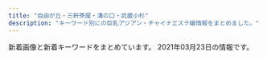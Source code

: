 ```yaml
---
title: "自由が丘・三軒茶屋・溝の口・武蔵小杉"
description: "キーワード別にの巨乳アジアン・チャイナエステ嬢情報をまとめました。"
---
```


新着画像と新着キーワードをまとめています。
2021年03月23日の情報です。

<DmmAffiliateIns />
<KeywordTable
  shops={
    [
    {
        "url": "http://www.hanamizuki.esturl.com/",
        "station": "\u4e09\u8ed2\u8336\u5c4b\u99c5\u5317\u53e3B",
        "keywords": {
            "D": 2,
            "C": 18,
            "86": 2,
            "85": 2,
            "87": 2,
            "88": 2
        },
        "img_links": [
            "http://www.hanamizuki.esturl.com/img/pickup.jpg",
            "http://www.hanamizuki.esturl.com/files/002-02.jpg",
            "http://www.hanamizuki.esturl.com/img/goback.jpg",
            "http://www.hanamizuki.esturl.com/files/004.jpg",
            "http://www.hanamizuki.esturl.com/files/002.jpg",
            "http://www.hanamizuki.esturl.com/files/001-02.jpg",
            "http://www.hanamizuki.esturl.com/img/btn_side_mobile.jpg",
            "http://www.hanamizuki.esturl.com/files/003.jpg",
            "http://www.hanamizuki.esturl.com/img/ttl_news.png",
            "http://www.hanamizuki.esturl.com/img/ttl_info.png",
            "http://www.hanamizuki.esturl.com/files/001.jpg",
            "http://www.hanamizuki.esturl.com/img/btn_blog.png",
            "http://www.hanamizuki.esturl.com/files/003-02.jpg",
            "http://www.hanamizuki.esturl.com/files/004-02.jpg",
            "http://www.hanamizuki.esturl.com/img/tel.png"
        ],
        "name": "\u82b1\u6c34\u6728"
    },
    {
        "url": "http://clair.work/",
        "img_links": [
            "http://clair.work/staff/mayu1.jpg",
            "http://clair.work/images/trigger.jpg",
            "http://clair.work/images/recruit/nagare_07.png",
            "http://clair.work/images/head_interior.jpg",
            "http://clair.work/images/recruit/sp_mainvisual.jpg",
            "http://clair.work/images/recruit/point_09.png",
            "http://clair.work/images/icon_ranking_05.png",
            "http://clair.work/images/recruit/point_06.png",
            "http://clair.work/images/icon_new.png",
            "http://clair.work/staff/kasumi1.jpg",
            "http://clair.work/images/icon_ranking_04.png",
            "http://clair.work/images/recruit/point_08.png",
            "http://clair.work/images/recruit/req_03.jpg",
            "http://clair.work/images/recruit/point_05.png",
            "http://clair.work/images/recruit/nagare_01.jpg",
            "http://clair.work/images/recruit/nagare_06.png",
            "http://clair.work/images/recruit/nagare_02.jpg",
            "http://clair.work/staff/yua1.jpg",
            "http://clair.work/images/recruit/point_07.png",
            "http://clair.work/images/mainvisual_02_s.jpg",
            "http://clair.work/images/recruit/message_03.png",
            "http://clair.work/staff/ayaka1.jpg",
            "http://clair.work/images/mainvisual_01.jpg",
            "http://clair.work/images/no_image.jpg",
            "http://clair.work/images/icon_ranking_03.png",
            "http://clair.work/images/recruit/nagare_05.png",
            "http://clair.work/images/head_therapist.jpg",
            "http://clair.work/staff/humi1.jpg",
            "http://clair.work/images/icon_ranking_02.png",
            "http://clair.work/images/recruit/nagare_03.jpg",
            "http://clair.work/images/icon_ranking_01.png",
            "http://clair.work/staff/humi2.jpg",
            "http://clair.work/images/recruit/point_03.png",
            "http://clair.work/images/recruit/point_04.png",
            "http://clair.work/images/mainvisual_02.jpg",
            "http://clair.work/images/mainvisual_01_s.jpg",
            "http://clair.work/images/sw_tel.png",
            "http://clair.work/images/sw_home.png"
        ],
        "station": "\u5b66\u82b8\u5927\u5b66\u99c5\u897f\u53e3",
        "keywords": {
            "C": 4,
            "E": 2,
            "D": 4
        },
        "name": "Clair \uff5e\u30af\u30ec\u30fc\u30eb\uff5e"
    },
    {
        "station": "\u4e8c\u5b50\u7389\u5ddd\u99c5\u6771\u53e3",
        "name": "Pink Girl",
        "keywords": {
            "D": 1,
            "E": 2,
            "88": 1,
            "89": 1,
            "92": 1
        },
        "img_links": [
            "http://pink.estheya.com/css/staff/staff02.jpg",
            "http://pink.estheya.com/css/staff/staff01.jpg",
            "http://pink.estheya.com/css/nav/nav-002.jpg",
            "http://pink.estheya.com/css/foot-tel.png",
            "http://pink.estheya.com/css/01.jpg",
            "http://pink.estheya.com/css/head01.jpg",
            "http://pink.estheya.com/css/nav/nav-006.jpg",
            "http://pink.estheya.com/css/head.jpg",
            "http://pink.estheya.com/css/baner.jpg",
            "http://pink.estheya.com/css/osusume02.jpg",
            "http://pink.estheya.com/css/nav/nav-004.jpg",
            "http://pink.estheya.com/css/staff/staff03.jpg",
            "http://pink.estheya.com/css/nav/nav-005.jpg",
            "http://pink.estheya.com/css/nav/nav-001.jpg",
            "http://pink.estheya.com/css/top-right002.jpg",
            "http://pink.estheya.com/css/nav/nav-003.jpg"
        ],
        "url": "http://pink.estheya.com/"
    },
    {
        "station": "\u5927\u5ca1\u5c71\u99c5",
        "img_links": [
            "http://www.miyuki.es-relax.info/images/info2.jpg",
            "http://www.miyuki.es-relax.info/gals/yuki1.jpg",
            "http://www.miyuki.es-relax.info/images/kp01.jpg",
            "http://www.miyuki.es-relax.info/images/sp01.jpg",
            "http://www.miyuki.es-relax.info/images/sp03.jpg",
            "http://www.miyuki.es-relax.info/images/info1.jpg",
            "http://www.miyuki.es-relax.info/images/info3.jpg",
            "http://www.miyuki.es-relax.info/gals/yuri1.jpg",
            "http://www.miyuki.es-relax.info/gals/nana1.jpg",
            "http://www.miyuki.es-relax.info/images/info4.jpg",
            "http://www.miyuki.es-relax.info/images/yoyaku.png",
            "http://www.miyuki.es-relax.info/images/sp02.jpg"
        ],
        "url": "http://www.miyuki.es-relax.info/",
        "name": "\u30de\u30c3\u30b5\u30fc\u30b8\u306e\u66d9",
        "keywords": {}
    },
    {
        "url": "http://www.sakura.esraku.com/",
        "name": "\u685c",
        "station": "\u90fd\u7acb\u5927\u5b66\u99c5",
        "img_links": [
            "http://www.sakura.esraku.com/files/010.jpg",
            "http://www.sakura.esraku.com/files/006.jpg",
            "http://www.sakura.esraku.com/files/004.jpg",
            "http://www.sakura.esraku.com/files/007.jpg",
            "http://www.sakura.esraku.com/images/mobile.jpg",
            "http://www.sakura.esraku.com/files/009.jpg",
            "http://www.sakura.esraku.com/files/002.jpg",
            "http://www.sakura.esraku.com/photo_news/upimg/5052160124f368954b_0.jpg",
            "http://www.sakura.esraku.com/images/lineyoyaku.jpg",
            "http://www.sakura.esraku.com/images/top.png",
            "http://www.sakura.esraku.com/files/011.jpg",
            "http://www.sakura.esraku.com/photo_news/upimg/221315f853e86bfad8_0.jpg",
            "http://www.sakura.esraku.com/photo_news/upimg/508775f63081046140_0.jpg",
            "http://www.sakura.esraku.com/files/013.jpg",
            "http://www.sakura.esraku.com/files/005.jpg",
            "http://www.sakura.esraku.com/photo_news/upimg/282545f76dfd1996d7_0.jpg",
            "http://www.sakura.esraku.com/files/012.jpg",
            "http://www.sakura.esraku.com/photo_news/upimg/60714603da7cfa04c2_0.jpg",
            "http://www.sakura.esraku.com/files/001.jpg",
            "http://www.sakura.esraku.com/photo_news/upimg/6869660503ed85b295_0.jpg",
            "http://www.sakura.esraku.com/files/008.jpg",
            "http://www.sakura.esraku.com/photo_news/upimg/2782560336f9978bfe_0.jpg",
            "http://www.sakura.esraku.com/photo_news/upimg/192295fbde78dddd71_0.jpg",
            "http://www.sakura.esraku.com/files/003.jpg",
            "http://www.sakura.esraku.com/images/s_link.jpg",
            "http://www.sakura.esraku.com/photo_news/upimg/921745f718627cc259_0.jpg",
            "http://www.sakura.esraku.com/images/s_staff.jpg"
        ],
        "keywords": {
            "\u30bb\u30af\u30b7\u30fc": 1,
            "D": 22,
            "C": 25,
            "87": 20
        }
    },
    {
        "keywords": {
            "C": 2,
            "86": 2,
            "87": 1,
            "85": 2,
            "D": 3
        },
        "station": "\u4e09\u8ed2\u8336\u5c4b\u99c5\u4e16\u7530\u8c37\u901a\u308a\u53e3",
        "url": "http://www.brilliance.mesthe.com/",
        "name": "\u30d6\u30ea\u30ea\u30a2\u30f3\u30b9",
        "img_links": [
            "http://www.brilliance.mesthe.com/images/shop/shop02.jpg",
            "http://www.brilliance.mesthe.com/files/002-02.jpg",
            "http://www.brilliance.mesthe.com/files/001.jpg",
            "http://www.brilliance.mesthe.com/images/s3.jpg",
            "http://www.brilliance.mesthe.com/images/pick.png",
            "http://www.brilliance.mesthe.com/images/tel.png",
            "http://www.brilliance.mesthe.com/images/main_top.png",
            "http://www.brilliance.mesthe.com/files/005-02.jpg",
            "http://www.brilliance.mesthe.com/images/zi_staff.png",
            "http://www.brilliance.mesthe.com/files/004-02.jpg",
            "http://www.brilliance.mesthe.com/images/new3.png",
            "http://www.brilliance.mesthe.com/images/shop/shop04.jpg",
            "http://www.brilliance.mesthe.com/files/003-03.jpg",
            "http://www.brilliance.mesthe.com/images/xian.png",
            "http://www.brilliance.mesthe.com/images/main_bottom.png",
            "http://www.brilliance.mesthe.com/files/001-02.jpg",
            "http://www.brilliance.mesthe.com/files/003-02.jpg",
            "http://www.brilliance.mesthe.com/files/004-03.jpg",
            "http://www.brilliance.mesthe.com/images/s2.jpg",
            "http://www.brilliance.mesthe.com/images/shop/shop03.jpg",
            "http://www.brilliance.mesthe.com/files/005.jpg",
            "http://www.brilliance.mesthe.com/files/002.jpg",
            "http://www.brilliance.mesthe.com/images/infotiao1.jpg",
            "http://www.brilliance.mesthe.com/files/002-03.jpg",
            "http://www.brilliance.mesthe.com/images/new1.png",
            "http://www.brilliance.mesthe.com/images/zi_massage.png",
            "http://www.brilliance.mesthe.com/images/maga.jpg",
            "http://www.brilliance.mesthe.com/images/shop/shop01.jpg",
            "http://www.brilliance.mesthe.com/files/004.jpg",
            "http://www.brilliance.mesthe.com/images/service.png",
            "http://www.brilliance.mesthe.com/files/001-03.jpg",
            "http://www.brilliance.mesthe.com/files/005-03.jpg",
            "http://www.brilliance.mesthe.com/images/s1.jpg",
            "http://www.brilliance.mesthe.com/files/003.jpg"
        ]
    },
    {
        "keywords": {},
        "name": "\u5b89\u5fc3\u5802",
        "img_links": [
            "http://treat-msg.com/staff/mei/01.jpg",
            "http://treat-msg.com/staff/riri/01mb.jpg",
            "http://treat-msg.com/staff/rumi/01mb.jpg",
            "http://treat-msg.com/staff/kaori/01mb.jpg",
            "http://treat-msg.com/staff/saki/01.jpg",
            "http://treat-msg.com/img/access/road2.jpg",
            "http://treat-msg.com/staff/saki/01mb.jpg",
            "http://treat-msg.com/staff/noa/01mb.jpg",
            "http://treat-msg.com/img/ttl_staff.jpg",
            "http://treat-msg.com/img/access/road1.jpg",
            "http://treat-msg.com/img/access/roaddm.png",
            "http://treat-msg.com/staff/rumi/01.jpg",
            "http://treat-msg.com/staff/chinatu/01.jpg",
            "http://treat-msg.com/img/mainft.jpg",
            "http://treat-msg.com/img/mainhd.jpg",
            "http://treat-msg.com/staff/mei/01mb.jpg",
            "http://treat-msg.com/staff/miyo/01mb.jpg",
            "http://treat-msg.com/staff/kaori/01.jpg",
            "http://treat-msg.com/img/shop/msg.png",
            "http://treat-msg.com/staff/riri/01.jpg",
            "http://treat-msg.com/img/access/road6.jpg",
            "http://treat-msg.com/img/foot.png",
            "http://treat-msg.com/img/access/road5.jpg",
            "http://treat-msg.com/img/access/road4.jpg",
            "http://treat-msg.com/staff/noa/01.jpg",
            "http://treat-msg.com/staff/chinatu/01mb.jpg",
            "http://treat-msg.com/staff/miyo/01.jpg",
            "http://treat-msg.com/img/head.png",
            "http://treat-msg.com/img/access/road3.jpg",
            "http://treat-msg.com/pic/corona.jpg"
        ],
        "station": "\u99d2\u6ca2\u5927\u5b66\u99c5\u99d2\u6ca2\u516c\u5712\u53e3",
        "url": "http://treat-msg.com/"
    },
    {
        "url": "http://www.jojo.mensnv.com/",
        "name": "JoJo",
        "img_links": [
            "http://www.jojo.mensnv.com/files/013.jpg",
            "http://www.jojo.mensnv.com/files/012-02.jpg",
            "http://www.jojo.mensnv.com/files/007-02.jpg",
            "http://www.jojo.mensnv.com/files/014-02.jpg",
            "http://www.jojo.mensnv.com/files/006-02.jpg",
            "http://www.jojo.mensnv.com/files/010-03.jpg",
            "http://www.jojo.mensnv.com/files/003.jpg",
            "http://www.jojo.mensnv.com/files/014-03.jpg",
            "http://www.jojo.mensnv.com/files/004-02.jpg",
            "http://www.jojo.mensnv.com/files/012.jpg",
            "http://www.jojo.mensnv.com/files/013-03.jpg",
            "http://www.jojo.mensnv.com/images/slider/02.jpg",
            "http://www.jojo.mensnv.com/images/coverGirlParts.png",
            "http://www.jojo.mensnv.com/files/003-02.jpg",
            "http://www.jojo.mensnv.com/files/013-02.jpg",
            "http://www.jojo.mensnv.com/files/011-02.jpg",
            "http://www.jojo.mensnv.com/files/004.jpg",
            "http://www.jojo.mensnv.com/files/011-03.jpg",
            "http://www.jojo.mensnv.com/files/007.jpg",
            "http://www.jojo.mensnv.com/files/001-02.jpg",
            "http://www.jojo.mensnv.com/files/005.jpg",
            "http://www.jojo.mensnv.com/files/012-03.jpg",
            "http://www.jojo.mensnv.com/files/009-02.jpg",
            "http://www.jojo.mensnv.com/files/010.jpg",
            "http://www.jojo.mensnv.com/files/009.jpg",
            "http://www.jojo.mensnv.com/files/010-02.jpg",
            "http://www.jojo.mensnv.com/files/001.jpg",
            "http://www.jojo.mensnv.com/files/001-03.jpg",
            "http://www.jojo.mensnv.com/images/slider/03.jpg",
            "http://www.jojo.mensnv.com/files/006.jpg",
            "http://www.jojo.mensnv.com/files/002-02.jpg",
            "http://www.jojo.mensnv.com/files/005-02.jpg",
            "http://www.jojo.mensnv.com/files/004-03.jpg",
            "http://www.jojo.mensnv.com/images/slider/01.jpg",
            "http://www.jojo.mensnv.com/files/009-03.jpg",
            "http://www.jojo.mensnv.com/files/002-03.jpg",
            "http://www.jojo.mensnv.com/images/showCover.png",
            "http://www.jojo.mensnv.com/files/003-03.jpg",
            "http://www.jojo.mensnv.com/images/mobile.jpg",
            "http://www.jojo.mensnv.com/files/014.jpg",
            "http://www.jojo.mensnv.com/images/tel.png",
            "http://www.jojo.mensnv.com/files/011.jpg",
            "http://www.jojo.mensnv.com/images/backlistbtn.png",
            "http://www.jojo.mensnv.com/files/006-03.jpg",
            "http://www.jojo.mensnv.com/files/002.jpg",
            "http://www.jojo.mensnv.com/files/005-03.jpg",
            "http://www.jojo.mensnv.com/files/007-03.jpg"
        ],
        "station": "\u4e09\u8ed2\u8336\u5c4b\u99c5\u5357\u53e3",
        "keywords": {
            "\u30bb\u30af\u30b7\u30fc": 1,
            "85": 9,
            "D": 18,
            "84": 6,
            "C": 3,
            "86": 12,
            "88": 3
        }
    },
    {
        "station": "\u81ea\u7531\u304c\u4e18\u99c5\u5317\u53e3",
        "name": "\u30d6\u30eb\u30fc\u30d9\u30ea\u30fc",
        "img_links": [
            "http://b-berry.work/images/tg.jpg",
            "http://b-berry.work/staff/yuri.jpg",
            "http://b-berry.work/staff/mona.jpg",
            "http://b-berry.work/staff/maya.jpg",
            "http://b-berry.work/images/rec2.jpg",
            "http://b-berry.work/images/ac1.jpg",
            "http://b-berry.work/images/news.jpg",
            "http://b-berry.work/images/3.jpg",
            "http://b-berry.work/images/rec1.jpg",
            "http://b-berry.work/images/staff_t.jpg",
            "http://b-berry.work/images/head.jpg",
            "http://b-berry.work/img/yuri1.jpg",
            "http://b-berry.work/images/1.jpg",
            "http://b-berry.work/images/interior_t.jpg",
            "http://b-berry.work/images/s1.png",
            "http://b-berry.work/img/maya1.jpg",
            "http://b-berry.work/images/int1.jpg",
            "http://b-berry.work/images/int2.jpg",
            "http://b-berry.work/images/sys.jpg",
            "http://b-berry.work/images/ac2.jpg",
            "http://b-berry.work/images/2.jpg",
            "http://b-berry.work/img/mona1.jpg"
        ],
        "url": "http://b-berry.work/",
        "keywords": {}
    },
    {
        "name": "For You",
        "img_links": [],
        "keywords": {},
        "station": "\u4e8c\u5b50\u7389\u5ddd\u99c5",
        "url": "https://fy.uouono.com"
    },
    {
        "url": "http://www.esthe.esraku.com/",
        "img_links": [
            "http://www.esthe.esraku.com/files/004.jpg",
            "http://www.esthe.esraku.com/files/001.jpg",
            "http://www.esthe.esraku.com/images/slider-img002.jpg",
            "http://www.esthe.esraku.com/images/m3.jpg",
            "http://www.esthe.esraku.com/files/003.jpg",
            "http://www.esthe.esraku.com/images/slider-img001.jpg",
            "http://www.esthe.esraku.com/images/s_top_therapist.png",
            "http://www.esthe.esraku.com/files/002.jpg",
            "http://www.esthe.esraku.com/images/m1.jpg",
            "http://www.esthe.esraku.com/images/m2.jpg",
            "http://www.esthe.esraku.com/images/m6.jpg",
            "http://www.esthe.esraku.com/images/s_message.png",
            "http://www.esthe.esraku.com/files/005.jpg",
            "http://www.esthe.esraku.com/images/s_pickup.png",
            "http://www.esthe.esraku.com/images/s_news.png",
            "http://www.esthe.esraku.com/images/m4.jpg"
        ],
        "name": "\u53f0\u6e7e\u30a8\u30b9\u30c6",
        "station": "\u4e09\u8ed2\u8336\u5c4b\u99c5\u5357\u53e3",
        "keywords": {
            "85": 8,
            "E": 8,
            "86": 8,
            "D": 32,
            "91": 8,
            "88": 8,
            "87": 8
        }
    },
    {
        "keywords": {
            "C": 2
        },
        "station": "\u5b66\u82b8\u5927\u5b66\u99c5\u6771\u53e3",
        "img_links": [
            "http://ms-shinraku.com/staff/yuki/01.jpg",
            "http://ms-shinraku.com/staff/ran/01.jpg",
            "http://ms-shinraku.com/pic/head.jpg",
            "http://ms-shinraku.com/i/files/homeimg.jpg",
            "http://ms-shinraku.com/pic/topimg2.jpg",
            "http://ms-shinraku.com/pic/topimg1.jpg",
            "http://ms-shinraku.com/img/ttl_staff.png",
            "http://ms-shinraku.com/staff/momoka/01.jpg",
            "http://ms-shinraku.com/staff/kanako/01.jpg",
            "http://ms-shinraku.com/staff/ayumi/01.jpg",
            "http://ms-shinraku.com/img/foot.png",
            "http://ms-shinraku.com/staff/mari/01.jpg"
        ],
        "name": "\u5fc3\u697d",
        "url": "http://ms-shinraku.com/"
    },
    {
        "keywords": {
            "87": 4,
            "D": 5,
            "85": 1,
            "83": 3,
            "86": 2,
            "89": 2,
            "84": 1,
            "E": 9,
            "82": 3,
            "C": 6,
            "88": 4
        },
        "station": "\u4e8c\u5b50\u7389\u5ddd\u99c5\u897f\u53e3",
        "name": "\u697d\u3057\u3044",
        "url": "http://tanoshii.jpn.mn/",
        "img_links": [
            "http://tanoshii.jpn.mn/images/info1.jpg",
            "http://tanoshii.jpn.mn/images/top_slider01.jpg",
            "http://tanoshii.jpn.mn/photos/sites/76/2021/01/2021010305174759.jpg",
            "http://tanoshii.jpn.mn/photos/sites/76/2020/04/2020040401245819.jpg",
            "http://tanoshii.jpn.mn/photos/sites/76/2020/01/2020012603560666.jpg",
            "http://tanoshii.jpn.mn/photos/sites/76/2020/01/2020012603561216.jpg",
            "http://tanoshii.jpn.mn/photos/sites/76/2020/07/2020071004194210.jpg",
            "http://tanoshii.jpn.mn/photos/sites/76/2020/08/2020080507421162.jpg",
            "http://tanoshii.jpn.mn/photos/sites/76/2020/01/2020011207465354.jpg",
            "http://tanoshii.jpn.mn/photos/sites/76/2020/12/202012240922577.jpg",
            "http://tanoshii.jpn.mn/photos/sites/76/2019/12/2019121409132141.jpg",
            "http://tanoshii.jpn.mn/photos/sites/76/2021/02/2021020904591631.jpg",
            "http://tanoshii.jpn.mn/photos/sites/76/2020/01/2020012908322311.jpg",
            "http://tanoshii.jpn.mn/photos/sites/76/2020/11/2020111603281212.jpg",
            "http://tanoshii.jpn.mn/photos/sites/76/2021/03/2021031707390229.jpg",
            "http://tanoshii.jpn.mn/photos/sites/76/2019/12/2019122801334276.jpg",
            "http://tanoshii.jpn.mn/photos/sites/76/2019/12/2019121409131966.jpg",
            "http://tanoshii.jpn.mn/photos/sites/76/2021/02/2021022304124724.jpg",
            "http://tanoshii.jpn.mn/images/link_nav06.jpg",
            "http://tanoshii.jpn.mn/images/top_slider02.jpg",
            "http://tanoshii.jpn.mn/photos/sites/76/2021/03/2021032305521841.jpg",
            "http://tanoshii.jpn.mn/photos/sites/76/2021/02/2021022603355371.jpg",
            "http://tanoshii.jpn.mn/photos/sites/76/2021/01/2021011304145677.jpg",
            "http://tanoshii.jpn.mn/photos/sites/76/2020/12/2020120904423083.jpg",
            "http://tanoshii.jpn.mn/photos/sites/76/2020/10/2020102803545189.jpg",
            "http://tanoshii.jpn.mn/images/info3.jpg",
            "http://tanoshii.jpn.mn/images/side_link.jpg",
            "http://tanoshii.jpn.mn/images/link_nav04.jpg",
            "http://tanoshii.jpn.mn/photos/sites/76/2020/09/2020092006290275.jpg",
            "http://tanoshii.jpn.mn/photos/sites/76/2020/06/2020060701410487.jpg",
            "http://tanoshii.jpn.mn/photos/sites/76/2020/12/2020122205012857.jpg",
            "http://tanoshii.jpn.mn/photos/sites/76/2019/12/2019121409132447.jpg",
            "http://tanoshii.jpn.mn/photos/sites/76/2020/11/2020112902000038.jpg",
            "http://tanoshii.jpn.mn/photos/sites/76/2020/01/2020010206122496.jpg",
            "http://tanoshii.jpn.mn/photos/sites/76/2020/12/202012060340027.jpg",
            "http://tanoshii.jpn.mn/photos/sites/76/2019/12/201912140913237.jpg",
            "http://tanoshii.jpn.mn/photos/sites/76/2020/02/2020022603284068.jpg",
            "http://tanoshii.jpn.mn/photos/sites/76/2020/09/2020090307211283.jpg",
            "http://tanoshii.jpn.mn/photos/sites/76/2020/10/2020101305315556.jpg",
            "http://tanoshii.jpn.mn/photos/sites/76/2020/06/2020061605184059.jpg",
            "http://tanoshii.jpn.mn/photos/sites/76/2020/12/2020121807285563.jpg",
            "http://tanoshii.jpn.mn/photos/sites/76/2020/09/2020093003412015.jpg",
            "http://tanoshii.jpn.mn/photos/sites/76/2020/08/2020082903370364.jpg",
            "http://tanoshii.jpn.mn/photos/sites/76/2020/04/2020041703571830.jpg",
            "http://tanoshii.jpn.mn/photos/sites/76/2020/01/2020010206122380.jpg",
            "http://tanoshii.jpn.mn/images/link_nav02.jpg",
            "http://tanoshii.jpn.mn/photos/sites/76/2020/11/2020110307113062.jpg",
            "http://tanoshii.jpn.mn/images/sp_top.jpg",
            "http://tanoshii.jpn.mn/photos/sites/76/2020/05/2020052603000345.jpg",
            "http://tanoshii.jpn.mn/photos/sites/76/2020/02/2020020601144618.jpg",
            "http://tanoshii.jpn.mn/images/info2.jpg",
            "http://tanoshii.jpn.mn/images/side_mobile.jpg",
            "http://tanoshii.jpn.mn/photos/sites/76/2020/12/2020122501502779.jpg",
            "http://tanoshii.jpn.mn/photos/sites/76/2020/02/2020022603283463.jpg",
            "http://tanoshii.jpn.mn/photos/sites/76/2020/01/2020011710434680.jpg",
            "http://tanoshii.jpn.mn/photos/sites/76/2019/12/201912280133413.jpg",
            "http://tanoshii.jpn.mn/photos/sites/76/2020/03/202003090333270.jpg",
            "http://tanoshii.jpn.mn/photos/sites/76/2021/03/2021030906271271.jpg",
            "http://tanoshii.jpn.mn/images/link_nav07.jpg",
            "http://tanoshii.jpn.mn/photos/sites/76/2020/09/2020090800560727.jpg",
            "http://tanoshii.jpn.mn/photos/sites/76/2021/01/2021011304151051.jpg",
            "http://tanoshii.jpn.mn/photos/sites/76/2019/12/2019121409132124.jpg",
            "http://tanoshii.jpn.mn/images/top.png",
            "http://tanoshii.jpn.mn/photos/sites/76/2020/05/2020051702012070.jpg",
            "http://tanoshii.jpn.mn/images/link_nav01.jpg",
            "http://tanoshii.jpn.mn/images/link_nav05.jpg",
            "http://tanoshii.jpn.mn/photos/sites/76/2021/01/2021012605371183.jpg",
            "http://tanoshii.jpn.mn/photos/sites/76/2020/11/2020112407093420.jpg",
            "http://tanoshii.jpn.mn/images/ico01.png",
            "http://tanoshii.jpn.mn/photos/sites/76/2020/03/2020032803325898.jpg",
            "http://tanoshii.jpn.mn/photos/sites/76/2020/08/2020081201584255.jpg",
            "http://tanoshii.jpn.mn/images/side_tel.jpg",
            "http://tanoshii.jpn.mn/images/link_nav03.jpg",
            "http://tanoshii.jpn.mn/photos/sites/76/2021/01/2021012605370415.jpg"
        ]
    },
    {
        "station": "\u4e09\u8ed2\u8336\u5c4b\u99c5\u5317\u53e3",
        "keywords": {
            "C": 13,
            "86": 4,
            "87": 2,
            "E": 1,
            "D": 6
        },
        "url": "http://kagayaki.jpn.cm/",
        "name": "\u661f\u306e\u8f1d\u304d",
        "img_links": [
            "http://kagayaki.jpn.cm/images/staff0.jpg",
            "http://kagayaki.jpn.cm/images/room4.jpg",
            "http://kagayaki.jpn.cm/photos/sites/35/2017/11/2017110107513579.jpg",
            "http://kagayaki.jpn.cm/photos/sites/35/2016/08/staff3.jpg",
            "http://kagayaki.jpn.cm/images/room1.jpg",
            "http://kagayaki.jpn.cm/photos/sites/35/2016/09/637893871729784570.jpg",
            "http://kagayaki.jpn.cm/photos/sites/35/2016/08/staff32.jpg",
            "http://kagayaki.jpn.cm/images/girl-z2.jpg",
            "http://kagayaki.jpn.cm/images/girl-z1.jpg",
            "http://kagayaki.jpn.cm/images/staff_line.png",
            "http://kagayaki.jpn.cm/images/room6.jpg",
            "http://kagayaki.jpn.cm/images/top.jpg",
            "http://kagayaki.jpn.cm/images/mobile2.jpg",
            "http://kagayaki.jpn.cm/photos/sites/35/2016/11/12.jpg",
            "http://kagayaki.jpn.cm/images/room5.jpg",
            "http://kagayaki.jpn.cm/photos/sites/35/2016/11/1.jpg",
            "http://kagayaki.jpn.cm/photos/sites/35/2016/11/11.jpg",
            "http://kagayaki.jpn.cm/images/bj3.png",
            "http://kagayaki.jpn.cm/photos/sites/35/2019/09/2019092518230998.jpg",
            "http://kagayaki.jpn.cm/images/end1.jpg",
            "http://kagayaki.jpn.cm/images/room3.jpg",
            "http://kagayaki.jpn.cm/images/mobile.jpg",
            "http://kagayaki.jpn.cm/images/room2.jpg",
            "http://kagayaki.jpn.cm/photos/sites/35/2020/10/2020100418535814.jpg"
        ]
    },
    {
        "url": "http://in-esthe.com/you/",
        "name": "\u60a0",
        "station": "\u5b66\u82b8\u5927\u5b66\u99c5\u6771\u53e3",
        "keywords": {},
        "img_links": [
            "http://in-esthe.com/you/images/p-8.jpg",
            "http://in-esthe.com/you/images/p-5.jpg",
            "http://in-esthe.com/you/images/p-9.jpg",
            "http://in-esthe.com/you/images/p-3.jpg",
            "http://in-esthe.com/you/images/p-11.jpg",
            "http://in-esthe.com/you/images/fla.jpg",
            "http://in-esthe.com/you/images/p-7.jpg",
            "http://cdn.dino-es.com/images/logo/468x60DinoEs.png",
            "http://in-esthe.com/you/images/p-10.jpg",
            "http://in-esthe.com/you/images/r-1.jpg",
            "http://in-esthe.com/you/images/p-4.jpg",
            "http://in-esthe.com/you/images/p-0.jpg",
            "http://in-esthe.com/you/images/botton.jpg",
            "http://in-esthe.com/you/images/r-2.jpg",
            "http://in-esthe.com/you/images/mo.png"
        ]
    },
    {
        "name": "\u305f\u3093\u307d\u307d",
        "url": "http://annex-jp.info/",
        "img_links": [
            "http://www.annex-jp.info/i/img/riri.jpg",
            "http://annex-jp.info/images/mayumi.jpg",
            "http://annex-jp.info/images/yoho.jpg",
            "http://www.annex-jp.info/i/img/yoho.jpg",
            "http://annex-jp.info/images/kp-info.jpg",
            "http://annex-jp.info/images/info.png",
            "http://www.annex-jp.info/i/img/mari.jpg",
            "http://annex-jp.info/images/mari.jpg",
            "http://annex-jp.info/images/sayuri.jpg",
            "http://annex-jp.info/images/nana.jpg",
            "http://www.annex-jp.info/i/img/mayumi.jpg",
            "http://www.annex-jp.info/i/img/nana.jpg",
            "http://www.annex-jp.info/i/img/sayuri.jpg",
            "http://annex-jp.info/images/riri.jpg"
        ],
        "station": "\u81ea\u7531\u304c\u4e18\u99c5\u5317\u53e3",
        "keywords": {}
    },
    {
        "keywords": {},
        "station": "\u4e8c\u5b50\u7389\u5ddd\u99c5\u897f\u53e3",
        "name": "\u8d64\u30d0\u30e9",
        "img_links": [
            "http://chishituyop.xyz/style/images/nav-sys.jpg",
            "http://chishituyop.xyz/style/images/index-miru_06.jpg",
            "http://chishituyop.xyz/style/images/t6.jpg",
            "http://chishituyop.xyz/uploads/210317/1-21031GJ016101.jpg",
            "http://chishituyop.xyz/style/images/nav2-sta.png",
            "http://chishituyop.xyz/style/images/s-bian.png",
            "http://chishituyop.xyz/style/images/index-miru_18.jpg",
            "http://chishituyop.xyz/style/images/t4.jpg",
            "http://chishituyop.xyz/style/images/t3.png",
            "http://chishituyop.xyz/uploads/210317/1-21031GI93YC.jpg",
            "http://chishituyop.xyz/style/images/index-miru_03.jpg",
            "http://chishituyop.xyz/style/images/t2.png",
            "http://chishituyop.xyz/uploads/201229/1-201229152000Y5.jpg",
            "http://chishituyop.xyz/uploads/210317/1-21031GI954635.jpg",
            "http://chishituyop.xyz/style/images/sys.jpg"
        ],
        "url": "http://chishituyop.xyz/"
    },
    {
        "station": "\u81ea\u7531\u304c\u4e18\u99c5\u5357\u53e3",
        "keywords": {
            "C": 14
        },
        "url": "http://ms-rlx.com/",
        "img_links": [
            "http://ms-rlx.com/pic/head.png",
            "http://ms-rlx.com/img/ttl_tnew.png",
            "http://ms-rlx.com/staff/momo/01.jpg",
            "http://ms-rlx.com/staff/sachan/01mb.jpg",
            "http://ms-rlx.com/img/ttl_mobile.png",
            "http://ms-rlx.com/staff/sachan/01.jpg",
            "http://ms-rlx.com/img/ttl_rec.png",
            "http://ms-rlx.com/staff/milk/01mb.jpg",
            "http://ms-rlx.com/img/ttl_staff.png",
            "http://ms-rlx.com/staff/ringo/01.jpg",
            "http://ms-rlx.com/staff/ruri/01.jpg",
            "http://ms-rlx.com/img/ttl_concept.png",
            "http://ms-rlx.com/staff/ringo/01mb.jpg",
            "http://ms-rlx.com/img/access/road03.jpg",
            "http://ms-rlx.com/staff/milk/01.jpg",
            "http://ms-rlx.com/img/att.png",
            "http://ms-rlx.com/img/youtube.jpg",
            "http://ms-rlx.com/staff/ruri/01mb.jpg",
            "http://ms-rlx.com/img/access/road02.jpg",
            "http://ms-rlx.com/img/access/road01.jpg",
            "http://ms-rlx.com/staff/momo/01mb.jpg",
            "http://ms-rlx.com/img/msgbtn.png",
            "http://ms-rlx.com/i/files/homeimg.jpg"
        ],
        "name": "\u697d\u697d\u5c4b"
    },
    {
        "keywords": {},
        "station": "\u81ea\u7531\u304c\u4e18\u99c5\u5317\u53e3",
        "url": "http://www.es-flower.link/",
        "name": "\u6625\u306e\u604b",
        "img_links": [
            "http://www.es-flower.link/img/mizuki1.jpg",
            "http://www.es-flower.link/images/staff_t.jpg",
            "http://www.es-flower.link/images/5.jpg",
            "http://www.es-flower.link/img/yume1.jpg",
            "http://www.es-flower.link/sp/images/head.png",
            "http://www.es-flower.link/sp/images/interior_t.jpg",
            "http://www.es-flower.link/sp/menu/staff.jpg",
            "http://www.es-flower.link/sp/images/1.jpg",
            "http://www.es-flower.link/images/ta.jpg",
            "http://www.es-flower.link/images/interior_t.jpg",
            "http://www.es-flower.link/images/int1.png",
            "http://www.es-flower.link/sp/images/sisu_t.jpg",
            "http://www.es-flower.link/sp/images/pc.jpg",
            "http://www.es-flower.link/sp/menu/interior.jpg",
            "http://www.es-flower.link/images/4.jpg",
            "http://www.es-flower.link/img/arisa1.jpg",
            "http://www.es-flower.link/sp/images/footer.jpg",
            "http://www.es-flower.link/sp/img/koyuki1.jpg",
            "http://www.es-flower.link/sp/images/sys2.jpg",
            "http://www.es-flower.link/sp/images/2.jpg",
            "http://www.es-flower.link/images/7.jpg",
            "http://www.es-flower.link/images/int2.png",
            "http://www.es-flower.link/img/koyuki1.jpg",
            "http://www.es-flower.link/sp/img/yuyu1.jpg",
            "http://www.es-flower.link/sp/images/sys1.jpg",
            "http://www.es-flower.link/sp/images/7.jpg",
            "http://www.es-flower.link/images/1.jpg",
            "http://www.es-flower.link/sp/images/4.jpg",
            "http://www.es-flower.link/images/6.jpg",
            "http://www.es-flower.link/img/nene1.jpg",
            "http://www.es-flower.link/sp/images/newsb.png",
            "http://www.es-flower.link/sp/img/huyumi1.jpg",
            "http://www.es-flower.link/images/rec1.png",
            "http://www.es-flower.link/sp/img/arisa1.jpg",
            "http://www.es-flower.link/sp/images/sisu.jpg",
            "http://www.es-flower.link/sp/img/mizuki1.jpg",
            "http://www.es-flower.link/sp/img/nene1.jpg",
            "http://www.es-flower.link/sp/images/ac1.jpg",
            "http://www.es-flower.link/img/yuyu1.jpg",
            "http://www.es-flower.link/images/2.jpg",
            "http://www.es-flower.link/sp/images/rec1.jpg",
            "http://www.es-flower.link/images/sys.png",
            "http://www.es-flower.link/sp/images/rec3.jpg",
            "http://www.es-flower.link/sp/images/sys3.jpg",
            "http://www.es-flower.link/sp/images/top.jpg",
            "http://www.es-flower.link/img/huyumi1.jpg",
            "http://www.es-flower.link/sp/images/staff_t.jpg",
            "http://www.es-flower.link/images/news.jpg",
            "http://www.es-flower.link/sp/images/int2.jpg",
            "http://www.es-flower.link/sp/images/3.jpg",
            "http://www.es-flower.link/sp/images/rec2.jpg",
            "http://www.es-flower.link/sp/images/5.jpg",
            "http://www.es-flower.link/sp/images/int1.jpg",
            "http://www.es-flower.link/images/mobile.jpg",
            "http://www.es-flower.link/sp/images/time.jpg",
            "http://www.es-flower.link/sp/images/news.jpg",
            "http://www.es-flower.link/images/head.jpg",
            "http://www.es-flower.link/sp/menu/top.jpg",
            "http://www.es-flower.link/images/rec2.jpg",
            "http://www.es-flower.link/images/info.jpg",
            "http://www.es-flower.link/sp/img/yume1.jpg",
            "http://www.es-flower.link/images/3.jpg",
            "http://www.es-flower.link/images/sm.jpg",
            "http://www.es-flower.link/sp/images/tel.jpg",
            "http://www.es-flower.link/sp/images/6.jpg"
        ]
    },
    {
        "img_links": [
            "http://www.wqiowaz.site/picture/foot01.jpg",
            "http://www.wqiowaz.site/picture/m-top004.jpg",
            "http://www.wqiowaz.site/uploads/201008/1-20100Q55403531.jpg",
            "http://www.wqiowaz.site/picture/m-top003.jpg",
            "http://www.wqiowaz.site/uploads/200914/1-20091416442NT.jpg",
            "http://www.wqiowaz.site/picture/cam-01.jpg",
            "http://www.wqiowaz.site/picture/call.png",
            "http://www.wqiowaz.site/uploads/200629/1-200629103142X4.jpg",
            "http://www.wqiowaz.site/uploads/201008/1-20100Q5541T55.jpg",
            "http://www.wqiowaz.site/uploads/200914/1-200914164443K1.jpg",
            "http://www.wqiowaz.site/uploads/200630/1-200630094H5294.jpg",
            "http://www.wqiowaz.site/uploads/200630/1-200630094K4325.jpg",
            "http://www.wqiowaz.site/uploads/201008/1-20100Q55522V7.jpg",
            "http://www.wqiowaz.site/uploads/200629/1-200629103104120.jpg",
            "http://www.wqiowaz.site/picture/m-head01.jpg",
            "http://www.wqiowaz.site/uploads/200629/1-200629103204442.jpg",
            "http://www.wqiowaz.site/uploads/201008/1-20100Q5550EL.jpg"
        ],
        "station": "\u7528\u8cc0\u99c5\u6771\u53e3",
        "keywords": {
            "84": 2,
            "86": 1,
            "F": 4,
            "D": 3,
            "94": 4
        },
        "url": "http://www.wqiowaz.site/",
        "name": "Sweet"
    }
]
}
/>
<DmmAffiliateScript />
